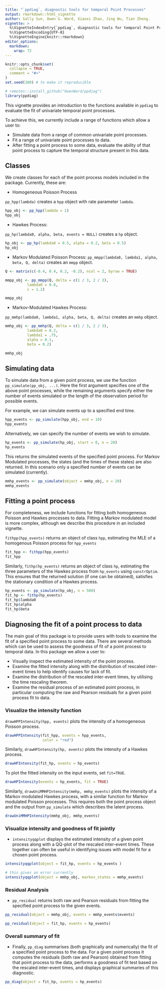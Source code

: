 ---
title: "`ppdiag`, diagnostic tools for temporal Point Processes"
output: rmarkdown::html_vignette
author: Sally Sun, Owen G. Ward, Xiaoxi Zhao, Jing Wu, Tian Zheng.
vignette: >
  %\VignetteIndexEntry{`ppdiag`, diagnostic tools for temporal Point Processes}
  %\VignetteEncoding{UTF-8}
  %\VignetteEngine{knitr::rmarkdown}
editor_options: 
  markdown: 
    wrap: 72
---

```{r, include = FALSE}
knitr::opts_chunk$set(
  collapse = TRUE,
  comment = "#>"
)
set.seed(100) # to make it reproducible
```

```{r setup}
# remotes::install_github("OwenWard/ppdiag")
library(ppdiag)
```

This vignette provides an introduction to the functions available in
`ppdiag` to evaluate the fit of univariate temporal point processes.

To achieve this, we currently include a range of functions which allow a
user to:

-   Simulate data from a range of common univariate point processes.
-   Fit a range of univariate point processes to data.
-   After fitting a point process to some data, evaluate the ability of
    that point process to capture the temporal structure present in this
    data.

## Classes

We create classes for each of the point process models included in the 
package. Currently, these are:

-   Homogeneous Poisson Process

`pp_hpp(lambda)` creates a `hpp` object with
rate parameter `lambda`.

```{r}
hpp_obj <- pp_hpp(lambda = 1)
hpp_obj
```

-   Hawkes Process:

`pp_hp(lambda0, alpha, beta, events = NULL)` creates a `hp` object.

```{r}
hp_obj <- pp_hp(lambda0 = 0.5, alpha = 0.2, beta = 0.5)
hp_obj
```

-   Markov Modulated Poisson Process:
`pp_mmpp(lambda0, lambda1, alpha, beta, Q, delta)` creates an `mmpp` object.

```{r}
Q <- matrix(c(-0.4, 0.4, 0.2, -0.2), ncol = 2, byrow = TRUE)

mmpp_obj <- pp_mmpp(Q, delta = c(1 / 3, 2 / 3), 
          lambda0 = 0.8,
          c = 1.2)

mmpp_obj
```

-   Markov-Modulated Hawkes Process:

`pp_mmhp(lambda0, lambda1, alpha, beta, Q, delta)` creates an `mmhp` object.

```{r}
mmhp_obj <- pp_mmhp(Q, delta = c(1 / 3, 2 / 3), 
          lambda0 = 0.2,
          lambda1 = .75,
          alpha = 0.1,
          beta = 0.2)

mmhp_obj

```

## Simulating data

To simulate data from a given point process, we use the function
`pp_simulate(pp_obj, ...)`. Here the first argument specifies one of the
above point processes, while the remaining arguments specify either the
number of events simulated or the length of the observation period for
possible events.

For example, we can simulate events up to a specified end time.

```{r}
hpp_events <- pp_simulate(hpp_obj, end = 10)
hpp_events
```

Alternatively, we can specify the number of events we wish to simulate.

```{r}
hp_events <- pp_simulate(hp_obj, start = 0, n = 20)
hp_events

```

This returns the simulated events of the specified point process. For
Markov Modulated processes, the states (and the times of these states)
are also returned. In this scenario only a specified number of events
can be simulated (currently).

```{r}
mmhp_events <- pp_simulate(object = mmhp_obj, n = 20)
mmhp_events
```

## Fitting a point process

For completeness, we include functions for fitting both homogeneous
Poisson and Hawkes processes to data. Fitting a Markov modulated model
is more complex, although we describe this procedure in an included
vignette.

`fithpp(hpp_events)` returns an object of class `hpp`, estimating the
MLE of a homogenous Poisson process for `hpp_events`

```{r}
fit_hpp <- fithpp(hpp_events)
fit_hpp
```

Similarly, `fithp(hp_events)` returns an object of class `hp`,
estimating the three parameters of the Hawkes process from `hp_events`
using `constrOptim`. This ensures that the returned solution (if one can
be obtained), satisfies the stationary condition of a Hawkes process.

```{r}
hp_events <- pp_simulate(hp_obj, n = 500)
fit_hp <- fithp(hp_events)
fit_hp$lambda0
fit_hp$alpha
fit_hp$beta
```

## Diagnosing the fit of a point process to data

The main goal of this package is to provide users with tools
to examine the fit of a specified point process to some data.
There are several methods which can be used to assess the
goodness of fit of a point process to temporal data. In this package we
allow a user to:

-   Visually inspect the estimated intensity of the point process.
-   Examine the fitted intensity along with the distribution of rescaled 
    inter-event times to help identify causes for lack of fit.
-   Examine the distribution of the rescaled inter-event times, by
    utilising the time rescaling theorem.
-   Examine the residual process of an estimated point process, in
    particular computing the raw and Pearson residuals for a given point
    process fit to data.


### Visualize the intensity function

`drawHPPIntensity(hpp, events)`
plots the intensity of a homogeneous Poisson process.

```{r,fig.width=4,fig.height=4}
drawHPPIntensity(fit_hpp, events = hpp_events,
                 color = "red")
```

Similarly, `drawHPIntensity(hp, events)`
plots the intensity of a Hawkes process. 

```{r,fig.width=4,fig.height=5}
drawHPIntensity(fit_hp, events = hp_events)
```

To plot the fitted intensity on the input events, set `fit=TRUE`.

```{r,fig.width=4,fig.height=5}
drawHPIntensity(events = hp_events, fit = TRUE)
```


Similarly, 
`drawUniMMHPIntensity(mmhp, mmhp_events)`
plots the intensity of a Markov modulated 
Hawkes process, with a similar 
function for Markov modulated Poisson processes. This requires both the point
process object and the output from `pp_simulate` which describes
the latent process.

```{r,fig.width=4,fig.height=5}
drawUniMMHPIntensity(mmhp_obj, mmhp_events)
```

### Visualize intensity and goodness of fit jointly

<!-- The main goal of this package is to provide tools to  -->
<!-- diagnose the fit of a given point process to data.  -->
<!-- To do this, we include several functions: -->

- `intensityqqplot` displays the estimated intensity of a given
point process along with a QQ-plot of the rescaled inter-event times. 
These together can often be useful in identifying issues with model fit for a chosen point process.

```{r intensityqqplot, fig.width=6, fig.height=5}
intensityqqplot(object = fit_hp, events = hp_events )
```



```{r intqqpot mmhp, eval=FALSE}
# this gives an error currently
intensityqqplot(object = mmhp_obj, markov_states = mmhp_events)
```


### Residual Analysis

- `pp_residual` returns both raw and Pearson residuals from fitting
the specified point process to the given events.

```{r mmhp_residual}
pp_residual(object = mmhp_obj, events = mmhp_events$events)

pp_residual(object = fit_hp, events = hp_events)

```


### Overall summary of fit

- Finally, `pp_diag` summarises (both graphically and numerically) the fit
of a specified point process to the data. For a given point process
it computes the residuals (both raw and Pearson) obtained from fitting
that point process to the data, performs a goodness of fit test
based on the rescaled inter-event times, and displays graphical
summaries of this diagnostic.

```{r ppdiag hp, fig.width = 6, fig.height=4}
pp_diag(object = fit_hp, events = hp_events)
```


<!-- -   Homogeneous Poisson Process -->

<!-- `pp_diag(object, events)` gives diagnostics of the model, including a qq -->
<!-- plot, a ks plot and the corresponding ks test, -->
<!-- along with raw and Pearson residuals in one function. -->

<!-- ```{r,fig.width=7,fig.height=4} -->
<!-- pp_diag(hpp_obj,hpp_events) -->
<!-- ``` -->

<!-- `pp_residual(object, events)` -->
<!-- returns only the raw and Pearson residuals. -->

<!-- ```{r} -->
<!-- pp_residual(hpp_obj,hpp_events) -->
<!-- ``` -->

<!-- `intensityqqplot(object, events)` gives both qqplot and intensity plot. -->

<!-- ```{r,fig.width=7,fig.height=4} -->
<!-- intensityqqplot(hpp_obj, hpp_events) -->
<!-- ``` -->

<!-- -   Hawkes Process -->

<!-- `pp_diag(object, events)` gives diagnostics of the model, including a qq -->
<!-- plot, a ks plot, ks test, raw and pearson residuals in one function. -->

<!-- ```{r,fig.width=7,fig.height=4} -->
<!-- pp_diag(hp_obj,hp_events) -->
<!-- ``` -->

<!-- `pp_residual(object, events)` gives raw and pearson residuals. -->

<!-- ```{r} -->
<!-- pp_residual(hp_obj,hp_events) -->
<!-- ``` -->

<!-- `intensityqqplot(object, events)` gives both qqplot and intensity plots. -->

<!-- ```{r,fig.width=7,fig.height=4} -->
<!-- intensityqqplot(hp_obj, hp_events) -->
<!-- ``` -->

<!-- ### MMHP -->

<!-- ```{r,fig.width=7,fig.height=4} -->
<!-- pp_diag(mmhp_obj,mmhp_events$events) -->
<!-- ``` -->
